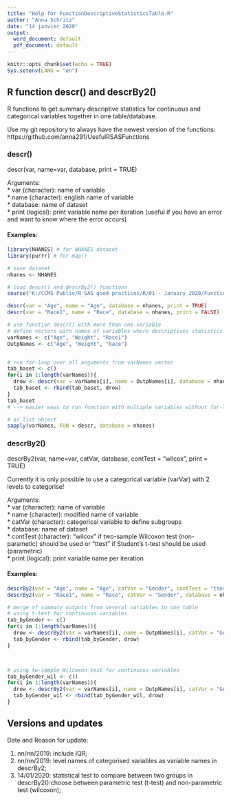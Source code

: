 ```yaml
---
title: "Help for FunctionDescriptiveStatisticsTable.R"
author: "Anna Schritz"
date: "14 janvier 2020"
output:
  word_document: default
  pdf_document: default
---
```


```r
knitr::opts_chunk$set(echo = TRUE)
Sys.setenv(LANG = "en")
```

## R function descr() and descrBy2()

R functions to get summary descriptive statistics for continuous and categorical variables together in one table/database.

Use my git repository to always have the newest version of the functions:
https://github.com/anna291/UsefulRSASFunctions

### descr()
descr(var, name=var, database, print = TRUE)

Arguments:  
  * var (character): name of variable  
  * name (character): english name of variable  
  * database: name of dataset  
  * print (logical): print variable name per iteration (useful if you have an error and want to know where the error occurs)  
  
  
#### Examples:
```r
library(NHANES) # for NHANES dataset
library(purrr) # for map()

# save dataset
nhanes <- NHANES

# load descr() and descrBy2() functions
source("K:/CCMS Public/R_SAS good practices/R/01 - January 2020/FunctionDescriptiveStatisticsTable.R")

descr(var = "Age", name = "Age", database = nhanes, print = TRUE)
descr(var = "Race1", name = "Race", database = nhanes, print = FALSE)

# use function descr() with more than one variable
# define vectors with names of variables where descriptives statistics are needed
varNames <- c("Age", "Weight", "Race1")
OutpNames <- c("Age", "Weight", "Race")


# run for-loop over all arguments from varNames vector 
tab_baset <- c()
for(i in 1:length(varNames)){
  drow <- descr(var = varNames[i], name = OutpNames[i], database = nhanes, print = FALSE)
  tab_baset <- rbind(tab_baset, drow)
}
tab_baset
# --> easier ways to run function with multiple variables without for-loop possible

# as list object
sapply(varNames, FUN = descr, database = nhanes)

```

### descrBy2()
descrBy2(var, name=var, catVar, database, contTest = "wilcox", print = TRUE)  
  
Currently it is only possible to use a categorical variable (varVar) with 2 levels to categorise!  
  
  
Arguments:   
  * var (character): name of variable   
  * name (character): modified name of variable  
  * catVar (character): categorical variable to define subgroups  
  * database: name of dataset  
  * contTest (character): "wilcox" if two-sample Wilcoxon test (non-parametic) should be used or "ttest" if Student's t-test should be used (parametric)  
  * print (logical): print variable name per iteration  
  

#### Examples:
```r
descrBy2(var = "Age", name = "Age", catVar = "Gender", contTest = "ttest", database = nhanes)
descrBy2(var = "Race1", name = "Race", catVar = "Gender", database = nhanes)

# merge of summary outputs from several variables to one table
# using t-test for continuous variables
tab_byGender <- c()
for(i in 1:length(varNames)){
  drow <- descrBy2(var = varNames[i], name = OutpNames[i], catVar = "Gender", contTest = "ttest", database = nhanes, print = FALSE)
  tab_byGender <- rbind(tab_byGender, drow)
}



# using tw-sample Wilcoxon test for continuous variables
tab_byGender_wil <- c()
for(i in 1:length(varNames)){
  drow <- descrBy2(var = varNames[i], name = OutpNames[i], catVar = "Gender", contTest = "wilcox", database = nhanes, print = FALSE)
  tab_byGender_wil <- rbind(tab_byGender_wil, drow)
}

```

## Versions and updates
Date and Reason for update:  
  
  1. nn/nn/2019:   include IQR;  
  2. nn/nn/2019:   level names of categorised variables as variable names in descrBy2;  
  3. 14/01/2020:   statistical test to compare between two groups in descrBy2():choose between parametric test (t-test) and non-parametric test (wilcoxon);    
